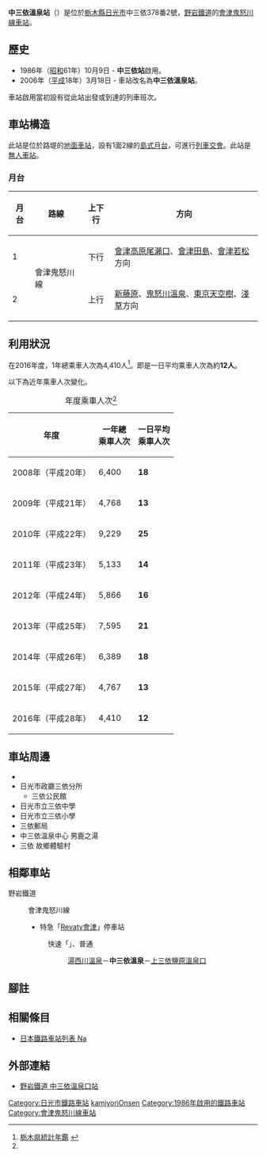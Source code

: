 {{NoteTA|G1=Transport
|T=zh-hans:中三依温泉站;zh-hk:中三依溫泉站;zh-tw:中三依溫泉車站;
|1=zh-hans:中三依温泉站;zh-hk:中三依溫泉站;zh-tw:中三依溫泉車站;
}}
{{Infobox station
|公司色 = #009933
|站名 = 中三依溫泉
|圖片 = Nakamiyori-Onsen-Sta-Platform.JPG
|圖片說明 = 月台（2011年10月）
|日文原名 = 中三依温泉
|平假名 = なかみよりおんせん
|羅馬拼音 = Nakamiyori-onsen
|副站名 = 
|電報略號 = ナミ
|所在地 = {{JPN}}[[栃木縣|栃木縣]][[日光市|日光市]]中三依378番2號
|座標 = {{coord|36|59|7.1|N|139|41|56.3|E|type:railwaystation_region:JP-24|display=inline,title}}
|車站構造 = [[地面車站|地面車站]]
|月台配置 = 1面2線
|啟用年月日 = 1986年（[[昭和|昭和]]61年）10月9日
|廢站年月日 = 
|乘客人數 = 12
|上下車人次 = 
|統計年度 = 2016
|轉車 = 
|全寬備註 = [[無人車站|無人車站]]
|adjacent = {{Adjacent stations|system=野岩鐵道|line=會津鬼怒川線|left=湯西川溫泉|right=上三依鹽原溫泉口|note-left=6.5km|note-mid=距離[[新藤原站|新藤原]]16.8km|note-right=4.2km}}
}}
'''中三依溫泉站'''（{{jpn|j=中三依温泉駅|hg=なかみよりおんせんえき|rm=Nakamiyori-onsen eki|f=y}}）是位於[[栃木縣|栃木縣]][[日光市|日光市]]中三依378番2號，[[野岩鐵道|野岩鐵道]]的[[會津鬼怒川線|會津鬼怒川線]][[鐵路車站|車站]]。

== 歷史 ==
* 1986年（[[昭和|昭和]]61年）10月9日 - '''中三依站'''啟用。
* 2006年（[[平成|平成]]18年）3月18日 - 車站改名為'''中三依溫泉站'''。
車站啟用當初設有從此站出發或到達的列車班次。

== 車站構造 ==
此站是位於路堤的[[地面車站|地面車站]]，設有1面2線的[[島式月台|島式月台]]，可進行[[列車交會|列車交會]]。此站是[[無人車站|無人車站]]。

=== 月台 ===
{| rules="rows" class="wikitable"
!月台!!路線!!上下行!!方向
|-
! 1
|rowspan=2|{{color|#009933|■}}會津鬼怒川線
| style="text-align:center" | 下行
| [[會津高原尾瀨口站|會津高原尾瀨口]]、[[會津田島站|會津田島]]、[[會津若松站|會津若松]]方向
|-
! 2
| style="text-align:center" | 上行
| [[新藤原站|新藤原]]、[[鬼怒川溫泉站|鬼怒川溫泉]]、[[東京天空樹站|東京天空樹]]、[[淺草站|淺草]]方向
|}

== 利用狀況 ==
在2016年度，1年總乘車人次為4,410人<ref name="tochigi-toukei">[http://www.pref.tochigi.lg.jp/c04/pref/toukei/toukei/tochigikentoukeinenkan.html 栃木県統計年鑑] {{Wayback|url=http://www.pref.tochigi.lg.jp/c04/pref/toukei/toukei/tochigikentoukeinenkan.html |date=20200122190517 }}{{ja icon}}</ref>。即是一日平均乘車人次為約'''12人'''。

以下為近年乘車人次變化。
{| class="wikitable" style="text-align:right;"
|-
|+年度乘車人次<ref name="tochigi-toukei"/>
!年度
!一年總<br>乘車人次
!一日平均<br />乘車人次
|-
|2008年（平成20年）
| 6,400 || '''18'''
|-
|2009年（平成21年）
| 4,768 || '''13'''
|-
|2010年（平成22年）
| 9,229 || '''25'''
|-
|2011年（平成23年）
| 5,133 || '''14'''
|-
|2012年（平成24年）
| 5,866 || '''16'''
|-
|2013年（平成25年）
| 7,595 || '''21'''
|-
|2014年（平成26年）
| 6,389 || '''18'''
|-
|2015年（平成27年）
| 4,767 || '''13'''
|-
|2016年（平成28年）
| 4,410 || '''12'''
|}

== 車站周邊 ==
* {{Translink|ja|国道121号|國道121號}}
* 日光市政廳三依分所
** 三依公民館
* 日光市立三依中學
* 日光市立三依小學
* 三依郵局
* 中三依溫泉中心 男鹿之湯
* 三依 故鄉體驗村

== 相鄰車站 ==
; 野岩鐵道
: {{Color|#009933|■}}會津鬼怒川線
:* {{Color|#006633|■}}特急「[[華嚴號列車|Revaty會津]]」停車站
:: {{color|#ff0000|□}}快速「{{Translink|ja|AIZUマウントエクスプレス|AIZU山特快}}」、{{color|#999999|■}}普通
::: [[湯西川溫泉站|湯西川溫泉]]－'''中三依溫泉'''－[[上三依鹽原溫泉口站|上三依鹽原溫泉口]]
== 腳註 ==
{{Reflist}}

== 相關條目 ==
{{commonscat|Nakamiyori-Onsen Station}}
* [[日本鐵路車站列表_Na|日本鐵路車站列表 Na]]
== 外部連結 ==
* [http://www.yagan.co.jp/eki/nakamiyorionsen.html 野岩鐵道 中三依溫泉口站] {{Wayback|url=http://www.yagan.co.jp/eki/nakamiyorionsen.html |date=20210301042507 }}{{ja icon}}
{{會津鬼怒川線}}
{{DEFAULTSORT:Nakamiyori-Onsen}}
[[Category:日光市鐵路車站|Category:日光市鐵路車站]]
[[Category:日本鐵路車站_Na|kamiyoriOnsen]]
[[Category:1986年啟用的鐵路車站|Category:1986年啟用的鐵路車站]]
[[Category:會津鬼怒川線車站|Category:會津鬼怒川線車站]]